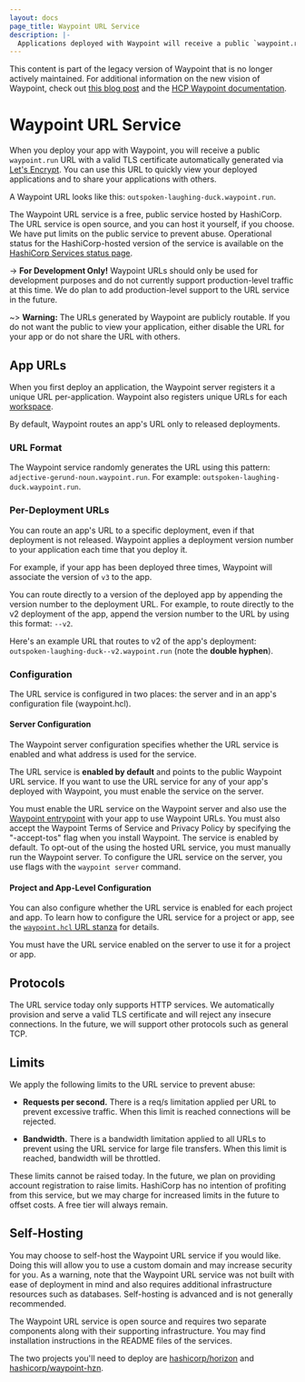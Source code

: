 ```yaml
---
layout: docs
page_title: Waypoint URL Service
description: |-
  Applications deployed with Waypoint will receive a public `waypoint.run` URL. This URL can be used to quickly view your deployed applications and share your applications with others.
---
```


<Warning>

This content is part of the legacy version of Waypoint that is no longer actively maintained. For additional information on the new vision of Waypoint, check out [this blog post](https://www.hashicorp.com/blog/a-new-vision-for-hcp-waypoint) and the [HCP Waypoint documentation](/hcp/docs/waypoint).

</Warning>

# Waypoint URL Service

When you deploy your app with Waypoint, you will receive a public `waypoint.run` URL with
a valid TLS certificate automatically generated via [Let's
Encrypt](https://letsencrypt.org/). You can use this URL to quickly view your
deployed applications and to share your applications with others.

A Waypoint URL looks like this:
`outspoken-laughing-duck.waypoint.run`.

The Waypoint URL service is a free, public service hosted by HashiCorp. The URL
service is open source, and you can host it yourself, if you choose. We have put
limits on the public service to prevent abuse. Operational status for the HashiCorp-hosted
version of the service is available on the [HashiCorp Services status page](https://status.hashicorp.com/).

-> **For Development Only!** Waypoint URLs should only be used for development
purposes and do not currently support
production-level traffic at this time. We do plan to add production-level
support to the URL service in the future.

~> **Warning:** The URLs generated by Waypoint are publicly routable. If you do
not want the public to view your application, either disable the URL for your
app or do not share the URL with others.

## App URLs

When you first deploy an application, the Waypoint server registers it a unique
URL per-application. Waypoint also registers unique URLs for each
[workspace](/waypoint/docs/workspaces).

By default, Waypoint routes an app's URL only to released deployments.

### URL Format

The Waypoint service randomly generates the URL using this pattern:
`adjective-gerund-noun.waypoint.run`. For example:
`outspoken-laughing-duck.waypoint.run`.

### Per-Deployment URLs

You can route an app's URL to a specific deployment, even if that deployment is
not released. Waypoint applies a deployment version number to your application
each time that you deploy it.

For example, if your app has been deployed three times, Waypoint will associate
the version of `v3` to the app.

You can route directly to a version of the deployed app by appending the version
number to the deployment URL. For example, to route directly to the v2
deployment of the app, append the version number to the URL by using this
format: `--v2`.

Here's an example URL that routes to v2 of the app's deployment:
`outspoken-laughing-duck--v2.waypoint.run` (note the **double hyphen**).

### Configuration

The URL service is configured in two places: the server and in an app's
configuration file (waypoint.hcl).

#### Server Configuration

The Waypoint server configuration specifies whether the URL service is enabled
and what address is used for the service.

The URL service is **enabled by default** and points to the public Waypoint URL
service. If you want to use the URL service for any of your app's deployed with
Waypoint, you must enable the service on the server.

You must enable the URL service on the Waypoint server and also use the
[Waypoint entrypoint](/waypoint/docs/entrypoint) with your app to use Waypoint URLs. You
must also accept the Waypoint Terms of Service and Privacy Policy by specifying
the "-accept-tos" flag when you install Waypoint. The service is enabled by
default. To opt-out of the using the hosted URL service, you must manually run
the Waypoint server. To configure the URL service on the server, you use flags
with the `waypoint server` command.

#### Project and App-Level Configuration

You can also configure whether the URL service is enabled for each project and
app. To learn how to configure the URL service for a project or app, see the
[`waypoint.hcl` URL stanza](/waypoint/docs/waypoint-hcl/url) for details.

You must have the URL service enabled on the server to use it for a project or
app.

## Protocols

The URL service today only supports HTTP services. We automatically provision
and serve a valid TLS certificate and will reject any insecure connections. In
the future, we will support other protocols such as general TCP.

## Limits

We apply the following limits to the URL service to prevent abuse:

- **Requests per second.** There is a req/s limitation applied
  per URL to prevent excessive traffic. When this limit is reached connections
  will be rejected.

- **Bandwidth.** There is a bandwidth limitation applied to all URLs
  to prevent using the URL service for large file transfers. When this limit is
  reached, bandwidth will be throttled.

These limits cannot be raised today. In the future, we plan on providing account
registration to raise limits. HashiCorp has no intention of profiting from this
service, but we may charge for increased limits in the future to offset costs. A
free tier will always remain.

## Self-Hosting

You may choose to self-host the Waypoint URL service if you would like. Doing
this will allow you to use a custom domain and may increase security for you. As
a warning, note that the Waypoint URL service was not built with ease of
deployment in mind and also requires additional infrastructure resources such as
databases. Self-hosting is advanced and is not generally recommended.

The Waypoint URL service is open source and requires two separate components
along with their supporting infrastructure. You may find installation
instructions in the README files of the services.

The two projects you'll need to deploy are [hashicorp/horizon](https://github.com/hashicorp/horizon)
and [hashicorp/waypoint-hzn](https://github.com/hashicorp/waypoint-hzn).
